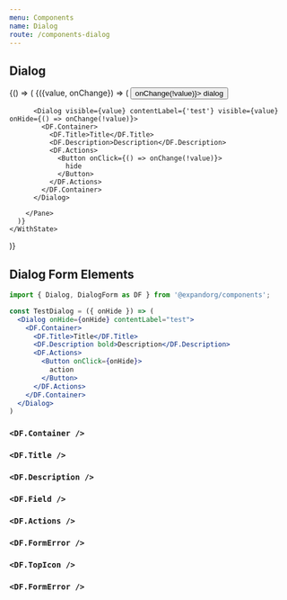 ```yaml
---
menu: Components
name: Dialog
route: /components-dialog
---
```


## Dialog





<Playground>
  {() => (
    <WithState value={false}>
      {({value, onChange}) => (
        <Pane>
          <Button onClick={() => onChange(!value)}>
            dialog
          </Button>

          <Dialog visible={value} contentLabel={'test'} visible={value} onHide={() => onChange(!value)}>
            <DF.Container>
              <DF.Title>Title</DF.Title>
              <DF.Description>Description</DF.Description>
              <DF.Actions>
                <Button onClick={() => onChange(!value)}>
                  hide
                </Button>
              </DF.Actions>
            </DF.Container>
          </Dialog>

        </Pane>
      )}
    </WithState>
  )}
</Playground>

<PropsTable of={Dialog} />

## Dialog Form Elements


```jsx
import { Dialog, DialogForm as DF } from '@expandorg/components';

const TestDialog = ({ onHide }) => (
  <Dialog onHide={onHide} contentLabel="test">
    <DF.Container>
      <DF.Title>Title</DF.Title>
      <DF.Description bold>Description</DF.Description>
      <DF.Actions>
        <Button onClick={onHide}>
          action
        </Button>
      </DF.Actions>
    </DF.Container>
  </Dialog>
)

```

### `<DF.Container />`
<PropsTable of={DF.Container} />

### `<DF.Title />`
<PropsTable of={DF.Title} />

### `<DF.Description />`
<PropsTable of={DF.Description} />

### `<DF.Field />`
<PropsTable of={DF.Field} />

### `<DF.Actions />`
<PropsTable of={DF.Actions} />

### `<DF.FormError />`
<PropsTable of={DF.FormError} />


### `<DF.TopIcon />`
<PropsTable of={DF.TopIcon} />

### `<DF.FormError />`
<PropsTable of={DF.SuccessIcon} />
